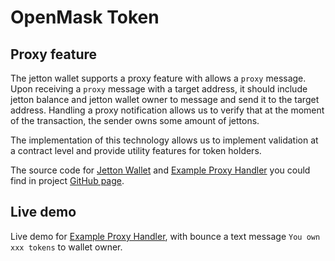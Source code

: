 
# OpenMask Token

## Proxy feature

The jetton wallet supports a proxy feature with allows a `proxy` message. Upon receiving a `proxy` message with a target address,
it should include jetton balance and jetton wallet owner to message and send it to the target address. Handling a proxy notification
allows us to verify that at the moment of the transaction, the sender owns some amount of jettons.

The implementation of this technology allows us to implement validation at a contract level and provide utility features for token holders.

The source code for [Jetton Wallet](https://github.com/OpenProduct/openmask-token/blob/main/contracts/jetton-wallet.fc)
and [Example Proxy Handler](https://github.com/OpenProduct/openmask-token/blob/main/contracts/proxy-handler-example.fc)
you could find in project [GitHub page](https://github.com/OpenProduct/openmask-token).

## Live demo

Live demo for [Example Proxy Handler](https://github.com/OpenProduct/openmask-token/blob/18c3fa97580f4294fec8cd408e0d03d5148c1652/contracts/proxy-handler-example.fc#L60), with bounce a text message `You own xxx tokens` to wallet owner.

<Proxy />

